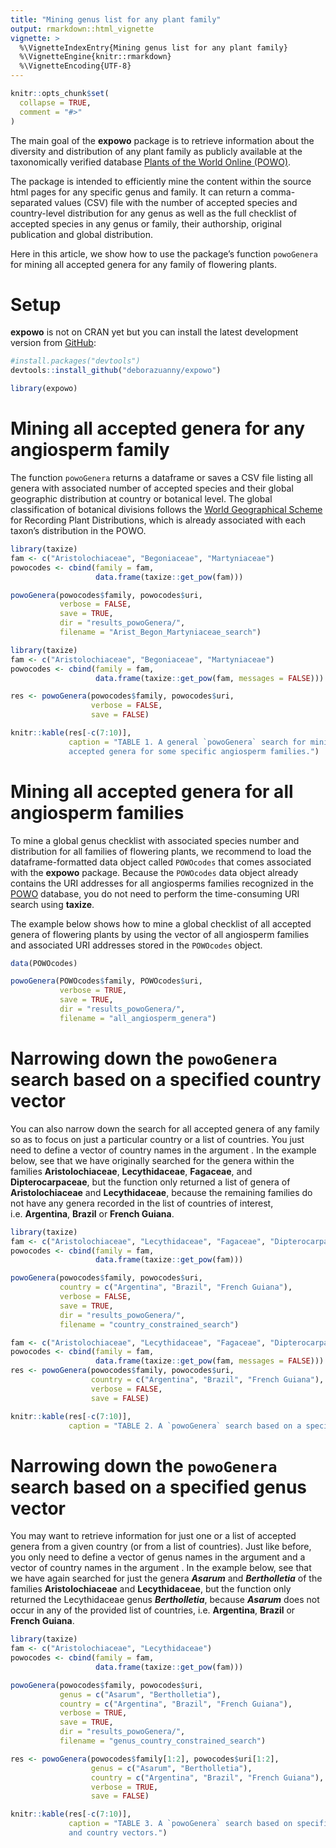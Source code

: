 ```yaml
---
title: "Mining genus list for any plant family"
output: rmarkdown::html_vignette
vignette: >
  %\VignetteIndexEntry{Mining genus list for any plant family}
  %\VignetteEngine{knitr::rmarkdown}
  %\VignetteEncoding{UTF-8}
---
```


```r
knitr::opts_chunk$set(
  collapse = TRUE,
  comment = "#>"
)
```

The main goal of the __expowo__ package is to retrieve information about the 
diversity and distribution of any plant family as publicly available at the 
taxonomically verified database [Plants of the World Online (POWO)](https://powo.science.kew.org).\

The package is intended to efficiently mine the content within the source html pages
for any specific genus and family. It can return a comma-separated values (CSV) 
file with the number of accepted species and country-level distribution for any genus
as well as the full checklist of accepted species in any genus or family, their 
authorship, original publication and global distribution.\

Here in this article, we show how to use the package's function `powoGenera` for 
mining all accepted genera for any family of flowering plants.

# Setup

__expowo__ is not on CRAN yet but you can install the latest development version 
from [GitHub](https://github.com/):

``` r
#install.packages("devtools")
devtools::install_github("deborazuanny/expowo")
```
```r
library(expowo)
```

# Mining all accepted genera for any angiosperm family

The function `powoGenera` returns a dataframe or saves a CSV file listing all 
genera with associated number of accepted species and their global geographic 
distribution at country or botanical level. The global classification of botanical 
divisions follows the [World Geographical Scheme](https://www.tdwg.org/standards/wgsrpd/)
for Recording Plant Distributions, which is already associated with each taxon's 
distribution in the POWO.

```r
library(taxize)
fam <- c("Aristolochiaceae", "Begoniaceae", "Martyniaceae")
powocodes <- cbind(family = fam,
                   data.frame(taxize::get_pow(fam)))

powoGenera(powocodes$family, powocodes$uri,
           verbose = FALSE,
           save = TRUE,
           dir = "results_powoGenera/",
           filename = "Arist_Begon_Martyniaceae_search")
```

```r
library(taxize)
fam <- c("Aristolochiaceae", "Begoniaceae", "Martyniaceae")
powocodes <- cbind(family = fam,
                   data.frame(taxize::get_pow(fam, messages = FALSE)))

res <- powoGenera(powocodes$family, powocodes$uri,
                  verbose = FALSE,
                  save = FALSE)

knitr::kable(res[-c(7:10)],
             caption = "TABLE 1. A general `powoGenera` search for mining all 
             accepted genera for some specific angiosperm families.")
```

# Mining all accepted genera for all angiosperm families

To mine a global genus checklist with associated species number and distribution 
for all families of flowering plants, we recommend to
load the dataframe-formatted data object called `POWOcodes` that comes associated with
the __expowo__ package. Because the `POWOcodes` data object already contains the 
URI addresses for all angiosperms families recognized in the [POWO](https://powo.science.kew.org) 
database, you do not need to perform the time-consuming URI search using __taxize__. \

The example below shows how to mine a global checklist of all accepted genera of
flowering plants by using the vector of all angiosperm families and associated URI 
addresses stored in the `POWOcodes` object.

```r
data(POWOcodes)

powoGenera(POWOcodes$family, POWOcodes$uri,
           verbose = TRUE,
           save = TRUE,
           dir = "results_powoGenera/",
           filename = "all_angiosperm_genera")
```

# Narrowing down the `powoGenera` search based on a specified country vector

You can also narrow down the search for all accepted genera of any family so as to 
focus on just a particular country or a list of countries. You just need to define 
a vector of country names in the argument \code{country}. In the example below,
see that we have originally searched for the genera within the families __Aristolochiaceae__,
__Lecythidaceae__, __Fagaceae__, and __Dipterocarpaceae__, but the function 
only returned a list of genera of __Aristolochiaceae__ and __Lecythidaceae__,
because the remaining families do not have any genera recorded in the list
of countries of interest, i.e. __Argentina__, __Brazil__ or __French Guiana__.

```r
library(taxize)
fam <- c("Aristolochiaceae", "Lecythidaceae", "Fagaceae", "Dipterocarpaceae")
powocodes <- cbind(family = fam,
                   data.frame(taxize::get_pow(fam)))

powoGenera(powocodes$family, powocodes$uri,
           country = c("Argentina", "Brazil", "French Guiana"),
           verbose = FALSE,
           save = TRUE,
           dir = "results_powoGenera/",
           filename = "country_constrained_search")
```

```r
fam <- c("Aristolochiaceae", "Lecythidaceae", "Fagaceae", "Dipterocarpaceae")
powocodes <- cbind(family = fam,
                   data.frame(taxize::get_pow(fam, messages = FALSE)))
res <- powoGenera(powocodes$family, powocodes$uri,
                  country = c("Argentina", "Brazil", "French Guiana"),
                  verbose = FALSE,
                  save = FALSE)

knitr::kable(res[-c(7:10)],
             caption = "TABLE 2. A `powoGenera` search based on a specified country vector.")
```


# Narrowing down the `powoGenera` search based on a specified genus vector

You may want to retrieve information for just one or a list of accepted 
genera from a given country (or from a list of countries). Just like before,
you only need to define a vector of genus names in the argument \code{genus} and
a vector of country names in the argument \code{country}. In the example below,
see that we have again searched for just the genera ***Asarum*** and ***Bertholletia***
of the families __Aristolochiaceae__ and __Lecythidaceae__, but the function 
only returned the Lecythidaceae genus ***Bertholletia***, because ***Asarum*** 
does not occur in any of the provided list of countries, i.e. __Argentina__, __Brazil__ 
or __French Guiana__.

```r
library(taxize)
fam <- c("Aristolochiaceae", "Lecythidaceae")
powocodes <- cbind(family = fam,
                   data.frame(taxize::get_pow(fam)))

powoGenera(powocodes$family, powocodes$uri,
           genus = c("Asarum", "Bertholletia"),
           country = c("Argentina", "Brazil", "French Guiana"),
           verbose = TRUE,
           save = TRUE,
           dir = "results_powoGenera/",
           filename = "genus_country_constrained_search")
```

```r
res <- powoGenera(powocodes$family[1:2], powocodes$uri[1:2],
                  genus = c("Asarum", "Bertholletia"),
                  country = c("Argentina", "Brazil", "French Guiana"),
                  verbose = TRUE,
                  save = FALSE)

knitr::kable(res[-c(7:10)], 
             caption = "TABLE 3. A `powoGenera` search based on specified genus 
             and country vectors.")
```
